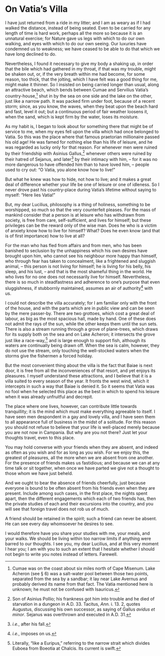 # On Vatia's Villa

I have just returned from a ride in my litter; and I am as weary as if I had walked the distance, instead of being seated.
Even to be carried for any length of time is hard work, perhaps all the more so because it is an unnatural exercise; for Nature gave us legs with which to do our own walking, and eyes with which to do our own seeing.
Our luxuries have condemned us to weakness; we have ceased to be able to do that which we have long declined to do.

Nevertheless, I found it necessary to give my body a shaking up, in order that the bile which had gathered in my throat, if that was my trouble, might be shaken out, or, if the very breath within me had become, for some reason, too thick, that the jolting, which I have felt was a good thing for me, might make it thinner.
So I insisted on being carried longer than usual, along an attractive beach, which bends between Cumae and Servilius Vatia's country-house,[^55-1] shut in by the sea on one side and the lake on the other, just like a narrow path.
It was packed firm under foot, because of a recent storm; since, as you know, the waves, when they beat upon the beach hard and fast, level it out; but a continuous period of fair weather loosens it, when the sand, which is kept firm by the water, loses its moisture.

As my habit is, I began to look about for something there that might be of service to me, when my eyes fell upon the villa which had once belonged to Vatia.
So this was the place where that famous praetorian millionaire passed his old age!
He was famed for nothing else than his life of leisure, and he was regarded as lucky only for that reason.
For whenever men were ruined by their friendship with Asinius Gallus,[^55-2] whenever others were ruined by their hatred of Sejanus, and later[^55-3] by their intimacy with him, -- for it was no more dangerous to have offended him than to have loved him, -- people used to cry out: "O Vatia, you alone know how to live!"

But what he knew was how to hide, not how to live; and it makes a great deal of difference whether your life be one of leisure or one of idleness.
So I never drove past his country-place during Vatia's lifetime without saying to myself: "Here lies Vatia!"

But, my dear Lucilius, philosophy is a thing of holiness, something to be worshipped, so much so that the very counterfeit pleases.
For the mass of mankind consider that a person is at leisure who has withdrawn from society, is free from care, self-sufficient, and lives for himself; but these privileges can be the reward only of the wise man.
Does he who is a victim of anxiety know how to live for himself?
What?
Does he even know (and that is of first importance) how to live at all?

For the man who has fled from affairs and from men, who has been banished to seclusion by the unhappiness which his own desires have brought upon him, who cannot see his neighbour more happy than himself, who through fear has taken to concealment, like a frightened and sluggish animal, -- this person is not living for himself; he is living for his belly, his sleep, and his lust, -- and that is the most shameful thing in the world.
He who lives for no one does not necessarily live for himself.
Nevertheless, there is so much in steadfastness and adherence to one's purpose that even sluggishness, if stubbornly maintained, assumes an air of authority[^55-4] with us.

I could not describe the villa accurately; for I am familiar only with the front of the house, and with the parts which are in public view and can be seen by the mere passer-by.
There are two grottoes, which cost a great deal of labour, as big as the most spacious hall, made by hand.
One of these does not admit the rays of the sun, while the other keeps them until the sun sets.
There is also a stream running through a grove of plane-trees, which draws for its supply both on the sea and on Lake Acheron; it intersects the grove just like a race-way,[^55-5] and is large enough to support fish, although its waters are continually being drawn off.
When the sea is calm, however, they do not use the stream, only touching the well-stocked waters when the storms give the fishermen a forced holiday.

But the most convenient thing about the villa is the fact that Baiae is next door, it is free from all the inconveniences of that resort, and yet enjoys its pleasures.
I myself understand these attractions, and I believe that it is a villa suited to every season of the year.
It fronts the west wind, which it intercepts in such a way that Baiae is denied it.
So it seems that Vatia was no fool when he selected this place as the best in which to spend his leisure when it was already unfruitful and decrepit.

The place where one lives, however, can contribute little towards tranquillity; it is the mind which must make everything agreeable to itself.
I have seen men despondent in a gay and lovely villa, and I have seen them to all appearance full of business in the midst of a solitude.
For this reason you should not refuse to believe that your life is well-placed merely because you are not now in Campania.
But why are you not there?
Just let your thoughts travel, even to this place.

You may hold converse with your friends when they are absent, and indeed as often as you wish and for as long as you wish.
For we enjoy this, the greatest of pleasures, all the more when we are absent from one another.
For the presence of friends makes us fastidious; and because we can at any time talk or sit together, when once we have parted we give not a thought to those whom we have just beheld.

And we ought to bear the absence of friends cheerfully, just because everyone is bound to be often absent from his friends even when they are present.
Include among such cases, in the first place, the nights spent apart, then the different engagements which each of two friends has, then the private studies of each and their excursions into the country, and you will see that foreign travel does not rob us of much.

A friend should be retained in the spirit; such a friend can never be absent.
He can see every day whomsoever he desires to see.

I would therefore have you share your studies with me, your meals, and your walks.
We should be living within too narrow limits if anything were barred to our thoughts.
I see you, my dear Lucilius, and at this very moment I hear you; I am with you to such an extent that I hesitate whether I should not begin to write you notes instead of letters.
Farewell.

[^55-1]: Cumae was on the coast about six miles north of Cape Misenum. Lake Acheron (see § 6) was a salt-water pool between those two points, separated from the sea by a sandbar; it lay near Lake Avernus and probably derived its name from that fact. The Vatia mentioned here is unknown; he must not be confused with Isauricus.

[^55-2]: Son of Asinius Pollio; his frankness got him into trouble and he died of starvation in a dungeon in A.D. 33. Tacitus, *Ann.* i. 13. 2, quotes Augustus, discussing his own successor, as saying of Gallus *avidus et minor*. Sejanus was overthrown and executed in A.D. 31.

[^55-3]: *i.e.*, after his fall.

[^55-4]: *i.e.*, imposes on us.

[^55-5]: Literally, "like a Euripus," referring to the narrow strait which divides Euboea from Boeotia at Chalcis. Its current is swift.
